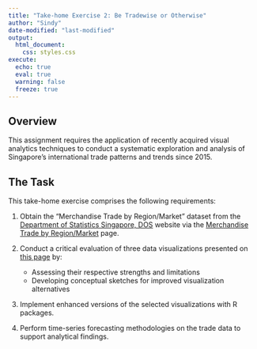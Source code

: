 ```yaml
---
title: "Take-home Exercise 2: Be Tradewise or Otherwise"
author: "Sindy"
date-modified: "last-modified"
output:
  html_document:
    css: styles.css
execute:
  echo: true
  eval: true
  warning: false
  freeze: true
---
```


## Overview

This assignment requires the application of recently acquired visual analytics techniques to conduct a systematic exploration and analysis of Singapore's international trade patterns and trends since 2015.

## The Task

This take-home exercise comprises the following requirements:

1. Obtain the "Merchandise Trade by Region/Market" dataset from the [Department of Statistics Singapore, DOS](https://www.singstat.gov.sg/) website via the [Merchandise Trade by Region/Market](https://www.singstat.gov.sg/find-data/search-by-theme/trade-and-investment/merchandise-trade/latest-data) page.

2. Conduct a critical evaluation of three data visualizations presented on [this page](https://www.singstat.gov.sg/modules/infographics/singapore-international-trade) by:
   - Assessing their respective strengths and limitations
   - Developing conceptual sketches for improved visualization alternatives

3. Implement enhanced versions of the selected visualizations with R packages.

4. Perform time-series forecasting methodologies on the trade data to support analytical findings.

